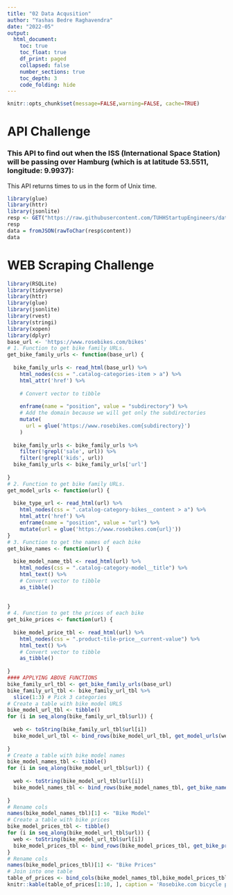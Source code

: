 ```yaml
---
title: "02 Data Acqusition"
author: "Yashas Bedre Raghavendra"
date: "2022-05"
output:
  html_document:
    toc: true
    toc_float: true
    df_print: paged
    collapsed: false
    number_sections: true
    toc_depth: 3
    code_folding: hide
---
```


```r
knitr::opts_chunk$set(message=FALSE,warning=FALSE, cache=TRUE)
```

# API Challenge 
### This API to find out when the ISS (International Space Station) will be passing over Hamburg (which is at latitude 53.5511, longitude: 9.9937):
This API returns times to us in the form of Unix time.

```r
library(glue)
library(httr)
library(jsonlite)
resp <- GET("https://raw.githubusercontent.com/TUHHStartupEngineers/dat_sci_ss20/master/03/bike_data.json", query = list(lat =53.5511, lon = 9.9937))
resp
data = fromJSON(rawToChar(resp$content))
data

```
# WEB Scraping Challenge

```r
library(RSQLite)
library(tidyverse)
library(httr)
library(glue)
library(jsonlite)
library(rvest)
library(stringi)
library(xopen)
library(dplyr)
base_url <- 'https://www.rosebikes.com/bikes'
# 1. Function to get bike family URLs.
get_bike_family_urls <- function(base_url) {
  
  bike_family_urls <- read_html(base_url) %>%
    html_nodes(css = ".catalog-categories-item > a") %>%
    html_attr('href') %>%
    
    # Convert vector to tibble
    
    enframe(name = "position", value = "subdirectory") %>%
    # Add the domain because we will get only the subdirectories
    mutate(
      url = glue('https://www.rosebikes.com{subdirectory}')
    ) 
  
  bike_family_urls <- bike_family_urls %>% 
    filter(!grepl('sale', url)) %>%
    filter(!grepl('kids', url))
  bike_family_urls <- bike_family_urls['url']
  
}
# 2. Function to get bike family URLs.
get_model_urls <- function(url) {
  
  bike_type_url <- read_html(url) %>%
    html_nodes(css = ".catalog-category-bikes__content > a") %>%
    html_attr('href') %>%
    enframe(name = "position", value = "url") %>%
    mutate(url = glue('https://www.rosebikes.com{url}')) 
}
# 3. Function to get the names of each bike 
get_bike_names <- function(url) {
  
  bike_model_name_tbl <- read_html(url) %>%
    html_nodes(css = ".catalog-category-model__title") %>%
    html_text() %>%
    # Convert vector to tibble
    as_tibble()
    
  
}
# 4. Function to get the prices of each bike 
get_bike_prices <- function(url) {
  
  bike_model_price_tbl <- read_html(url) %>%
    html_nodes(css = ".product-tile-price__current-value") %>%
    html_text() %>%
    # Convert vector to tibble
    as_tibble()
  
}
#### APPLYING ABOVE FUNCTIONS
bike_family_url_tbl <- get_bike_family_urls(base_url)
bike_family_url_tbl <- bike_family_url_tbl %>%
  slice(1:3) # Pick 3 categories
# Create a table with bike model URLS
bike_model_url_tbl <- tibble()
for (i in seq_along(bike_family_url_tbl$url)) {
  
  web <- toString(bike_family_url_tbl$url[i])
  bike_model_url_tbl <- bind_rows(bike_model_url_tbl, get_model_urls(web))
  
}
# Create a table with bike model names
bike_model_names_tbl <- tibble()
for (i in seq_along(bike_model_url_tbl$url)) {
  
  web <- toString(bike_model_url_tbl$url[i])
  bike_model_names_tbl <- bind_rows(bike_model_names_tbl, get_bike_names(web))
  
}
# Rename cols
names(bike_model_names_tbl)[1] <- "Bike Model"
# Create a table with bike prices
bike_model_prices_tbl <- tibble()
for (i in seq_along(bike_model_url_tbl$url)) {
  web <- toString(bike_model_url_tbl$url[i])
  bike_model_prices_tbl <- bind_rows(bike_model_prices_tbl, get_bike_prices(web))
}
# Rename cols
names(bike_model_prices_tbl)[1] <- "Bike Prices"
# Join into one table
table_of_prices <- bind_cols(bike_model_names_tbl,bike_model_prices_tbl)
knitr::kable(table_of_prices[1:10, ], caption = 'Rosebike.com bicycle prices')
```
